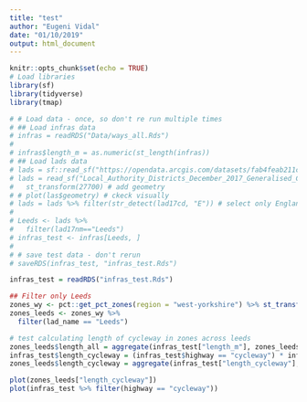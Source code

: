 ```yaml
---
title: "test"
author: "Eugeni Vidal"
date: "01/10/2019"
output: html_document
---
```


```r
knitr::opts_chunk$set(echo = TRUE)
# Load libraries
library(sf)
library(tidyverse)
library(tmap)
```

```r
# # Load data - once, so don't re run multiple times
# ## Load infras data
# infras = readRDS("Data/ways_all.Rds")
# 
# infras$length_m = as.numeric(st_length(infras))
# ## Load lads data
# lads = sf::read_sf("https://opendata.arcgis.com/datasets/fab4feab211c4899b602ecfbfbc420a3_3.geojson")
# lads = read_sf("Local_Authority_Districts_December_2017_Generalised_Clipped_Boundaries_in_United_Kingdom_WGS84.geojson") %>% 
#   st_transform(27700) # add geometry
# # plot(las$geometry) # ckeck visually
# lads = lads %>% filter(str_detect(lad17cd, "E")) # select only England
# 
# Leeds <- lads %>% 
#   filter(lad17nm=="Leeds")
# infras_test <- infras[Leeds, ]
# 
# # save test data - don't rerun
# saveRDS(infras_test, "infras_test.Rds")
```

```r
infras_test = readRDS("infras_test.Rds")

## Filter only Leeds
zones_wy <- pct::get_pct_zones(region = "west-yorkshire") %>% st_transform(27700)
zones_leeds <- zones_wy %>% 
  filter(lad_name == "Leeds")

# test calculating length of cycleway in zones across leeds
zones_leeds$length_all = aggregate(infras_test["length_m"], zones_leeds, FUN = sum)$length_m
infras_test$length_cycleway = (infras_test$highway == "cycleway") * infras_test$length_m
zones_leeds$length_cycleway = aggregate(infras_test["length_cycleway"], zones_leeds, FUN = sum)$length_cycleway

plot(zones_leeds["length_cycleway"])
plot(infras_test %>% filter(highway == "cycleway"))
```

